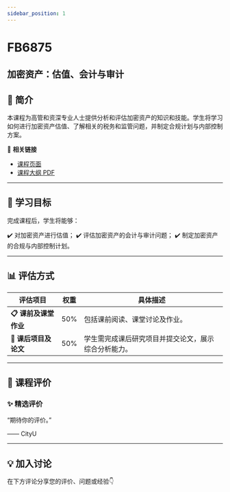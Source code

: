 ```yaml
---
sidebar_position: 1
---
```


# FB6875
## 加密资产：估值、会计与审计

## **📘 简介**
本课程为高管和资深专业人士提供分析和评估加密资产的知识和技能。学生将学习如何进行加密资产估值、了解相关的税务和监管问题，并制定合规计划与内部控制方案。

🔗 **相关链接**
- [课程页面](https://www.cityu.edu.hk/catalogue/pg/202425/course/FB6875.htm)
- [课程大纲 PDF](https://www.cityu.edu.hk/catalogue/pg/202425/course/FB6875.pdf)

---

## **🎯 学习目标**

完成课程后，学生将能够：

✔️ 对加密资产进行估值；
✔️ 评估加密资产的会计与审计问题；
✔️ 制定加密资产的合规与内部控制计划。

---

## **📊 评估方式**

| **评估项目**            | **权重** | **具体描述**                                                                                     |
|-------------------------|---------|-----------------------------------------------------------------------------------------------|
| **📋 课前及课堂作业**     | 50%     | 包括课前阅读、课堂讨论及作业。                                                                  |
| **📝 课后项目及论文**     | 50%     | 学生需完成课后研究项目并提交论文，展示综合分析能力。                                             |

---

## **💬 课程评价**

### ✨ **精选评价**
<div className={commentStyles.commentBox}>
    <p className={commentStyles.commentText}>
        “期待你的评价。”
    </p>
    <p className={commentStyles.commentAuthor}>—— CityU</p>
</div>

---

## **💡 加入讨论**

在下方评论分享您的评价、问题或经验👇
<Utterances />